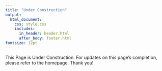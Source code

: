 ```yaml
---
title: "Under Construction"
output: 
  html_document:
    css: style.css
    includes: 
      in_header: header.html
      after_body: footer.html
fontsize: 12pt
---
```


This Page is Under Construction. For updates on this page's completion, please refer to the homepage. Thank you!